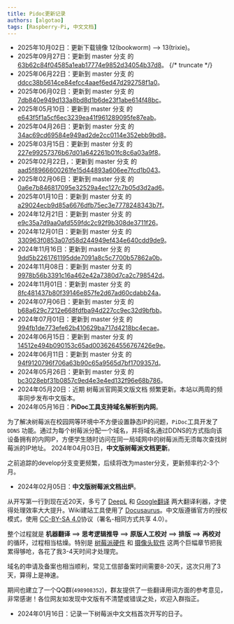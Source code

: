 ```yaml
---
title: Pidoc更新记录
authors: [algotao]
tags: [Raspberry-Pi, 中文文档]
---
```

- 2025年10月02日：更新下载镜像 12(bookworm) --> 13(trixie)。
- 2025年09月27日：更新到 master 分支 的 [63b62c84f04585a1eab17774e9852d34054b37d8](https://github.com/raspberrypi/documentation/commit/63b62c84f04585a1eab17774e9852d34054b37d8)。
{/* truncate */}
- 2025年06月22日：更新到 master 分支 的 [ddcc38b5614ce84efcc4aaef6ed47d292758f1a0](https://github.com/raspberrypi/documentation/commit/ddcc38b5614ce84efcc4aaef6ed47d292758f1a0)。
- 2025年06月02日：更新到 master 分支 的 [7db840e949d133a8bd8d1b6de23f1abe614f48bc](https://github.com/raspberrypi/documentation/commit/7db840e949d133a8bd8d1b6de23f1abe614f48bc)。
- 2025年05月10日：更新到 master 分支 的 [e643f5f1a5cf6ec3239ea41f961289095fe87eab](https://github.com/raspberrypi/documentation/commit/e643f5f1a5cf6ec3239ea41f961289095fe87eab)。
- 2025年04月26日：更新到 master 分支 的 [34ac69cd69584e949ad2de2cc0114e352ebb9bd8](https://github.com/raspberrypi/documentation/commit/34ac69cd69584e949ad2de2cc0114e352ebb9bd8)。
- 2025年03月15日：更新到 master 分支 的 [227e99257376b67d01a642261b01fc8c6a03a9f8](https://github.com/raspberrypi/documentation/commit/227e99257376b67d01a642261b01fc8c6a03a9f8)。
- 2025年02月22日，：更新到 master 分支 的 [aad5f8966600261fe15d44893a606ee7fcd1b043](https://github.com/raspberrypi/documentation/commit/aad5f8966600261fe15d44893a606ee7fcd1b043)。
- 2025年02月06日：更新到 master 分支 的 [0a6e7b846817095e32529a4ec127c7b05d3d2ad6](https://github.com/raspberrypi/documentation/commit/0a6e7b846817095e32529a4ec127c7b05d3d2ad6)。
- 2025年01月10日：更新到 master 分支 的 [a29024ecb9d85a6676dfb75ec3e7778248343b7f](https://github.com/raspberrypi/documentation/commit/a29024ecb9d85a6676dfb75ec3e7778248343b7f)。
- 2024年12月21日：更新到 master 分支 的 [e9c35a7d9aa0afd559fdc2c92f9b308de3711f26](https://github.com/raspberrypi/documentation/commit/e9c35a7d9aa0afd559fdc2c92f9b308de3711f26)。
- 2024年12月01日：更新到 master 分支 的 [330963f0853a07d58d244949ef434e640cdd9de9](https://github.com/raspberrypi/documentation/commit/330963f0853a07d58d244949ef434e640cdd9de9)。
- 2024年11月16日：更新到 master 分支 的 [9dd5b2261761195dde7091a8c5c7700b57862a0b](https://github.com/raspberrypi/documentation/commit/9dd5b2261761195dde7091a8c5c7700b57862a0b)。
- 2024年11月08日：更新到 master 分支 的 [9978b56b3391c16a462e42a7380d7ca2c798542d](https://github.com/raspberrypi/documentation/commit/9978b56b3391c16a462e42a7380d7ca2c798542d)。
- 2024年11月01日：更新到 master 分支 的 [8fc481437b80f39146e857fe2d67ad60cdabb24a](https://github.com/raspberrypi/documentation/commit/8fc481437b80f39146e857fe2d67ad60cdabb24a)。
- 2024年07月06日：更新到 master 分支 的 [b68a629c7212e668fdfba94d227cc9ec32d9bfbb](https://github.com/raspberrypi/documentation/commit/b68a629c7212e668fdfba94d227cc9ec32d9bfbb)。
- 2024年07月01日：更新到 master 分支 的 [994fb1de773efe62b410629ba717d4218bc4ecae](https://github.com/raspberrypi/documentation/commit/994fb1de773efe62b410629ba717d4218bc4ecae)。
- 2024年06月15日：更新到 master 分支 的 [14512e494b090153c65ad0036264556767426e9e](https://github.com/raspberrypi/documentation/commit/14512e494b090153c65ad0036264556767426e9e)。
- 2024年06月11日：更新到 master 分支 的 [94f9120796f706a63b90c65a9565d7bf1709357d](https://github.com/raspberrypi/documentation/commit/94f9120796f706a63b90c65a9565d7bf1709357d)。
- 2024年05月26日：更新到 master 分支 的 [bc3028ebf31b0857c9ed4e3e4ed132f96e68b786](https://github.com/raspberrypi/documentation/commit/bc3028ebf31b0857c9ed4e3e4ed132f96e68b786)。
- 2024年05月20日：近期 树莓派官网英文版文档 频繁更新。本站以两周的频率同步发布中文版本。
- 2024年05月16日：**PiDoc工具支持域名解析到内网**。

为了解决树莓派在校园网等环境中不方便设置静态IP的问题，`PiDoc`工具开发了 `DDNS` 功能。通过为每个树莓派分配一个域名，并将域名通过DDNS的方式指向该设备拥有的内网IP，方便学生随时访问在同一局域网中的树莓派而无须每次查找树莓派的IP地址。
2024年04月03日，**中文版树莓派文档更新**。

之前追踪的develop分支变更频繁，后续将改为master分支，更新频率约2-3个月。

- 2024年02月05日：**中文版树莓派文档出炉**。

从开写第一行到现在近20天，多亏了 [DeepL](https://www.deepl.com/) 和 [Google翻译](https://translate.google.com/) 两大翻译利器，才使得处理效率大大提升。Wiki建站工具使用了 [Docusaurus](https://docusaurus.io/)。中文版遵循官方的授权模式，使用 [CC-BY-SA 4.0](https://creativecommons.org/licenses/by-sa/4.0/deed.zh-hans)协议（署名-相同方式共享 4.0）。

整个过程就是 **机器翻译** ==> **思考逻辑推导** ==> **原版人工校对** ==> **排版** ==> **再校对** 的循环，过程相当枯燥。特别是 [树莓派硬件](/docs/computers/raspberry-pi) 和 [摄像头软件](/docs/computers/camera-software/) 这两个巨幅章节把我累得够呛，各花了我3-4天时间才处理完。

域名的申请及备案也相当顺利，常见工信部备案时间需要8-20天，这次只用了3天，算得上是神速。

期间也建立了一个QQ群(`498908352`)，群友提供了一些翻译用词方面的参考意见，非常感谢！各位网友如发现中文版有不清楚或错误之处，欢迎入群指正。

- 2024年01月16日：记录一下树莓派中文文档首次开写的日子。
